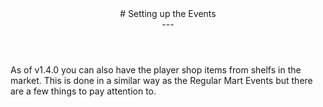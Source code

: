 <header>
  # Setting up the Events
  <br/>
  ---
</header>
As of v1.4.0 you can also have the player shop items from shelfs in the market. This is done in a similar way as the Regular Mart Events but there are a few things to pay attention to.